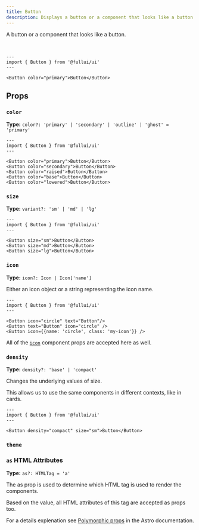 ```yaml
---
title: Button
description: Displays a button or a component that looks like a button.
---
```


A button or a component that looks like a button.

<br/>

```astro live
---
import { Button } from '@fullui/ui'
---

<Button color="primary">Button</Button>
```

## Props
### `color`
**Type:** `color?: 'primary' | 'secondary' | 'outline' | 'ghost' = 'primary'`
```astro live
---
import { Button } from '@fullui/ui'
---

<Button color="primary">Button</Button>
<Button color="secondary">Button</Button>
<Button color="raised">Button</Button>
<Button color="base">Button</Button>
<Button color="lowered">Button</Button>
```

### `size`
**Type:** `variant?: 'sm' | 'md' | 'lg'`
```astro live
---
import { Button } from '@fullui/ui'
---

<Button size="sm">Button</Button>
<Button size="md">Button</Button>
<Button size="lg">Button</Button>
```

### `icon`
**Type:** `icon?: Icon | Icon['name']`

Either an icon object or a string representing the icon name.

```astro live
---
import { Button } from '@fullui/ui'
---

<Button icon="circle" text="Button"/>
<Button text="Button" icon="circle" />
<Button icon={{name: 'circle', class: 'my-icon'}} />
```

All of the [`icon`](/base/icon) component props are accepted here as well.

### `density`
**Type:** `density?: 'base' | 'compact'`

Changes the underlying values of size.

This allows us to use the same components in different contexts, like in cards.

```astro live
---
import { Button } from '@fullui/ui'
---

<Button density="compact" size="sm">Button</Button>
```

### `theme`
<Theming/>

### `as` HTML Attributes
**Type:** `as?: HTMLTag = 'a'`

The as prop is used to determine which HTML tag is used to render the components. 

Based on the value, all HTML attributes of this tag are accepted as props too.

For a details explenation see [Polymorphic props](https://docs.astro.build/en/guides/typescript/#polymorphic-type) in the Astro documentation.